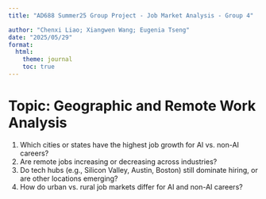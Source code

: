 ```yaml
---
title: "AD688 Summer25 Group Project - Job Market Analysis - Group 4"

author: "Chenxi Liao; Xiangwen Wang; Eugenia Tseng"
date: "2025/05/29"
format:
  html:
    theme: journal
    toc: true
---
```


# Topic: Geographic and Remote Work Analysis
1. Which cities or states have the highest job growth for AI vs. non-AI careers?
2. Are remote jobs increasing or decreasing across industries?
3. Do tech hubs (e.g., Silicon Valley, Austin, Boston) still dominate hiring, or are other locations emerging?
4. How do urban vs. rural job markets differ for AI and non-AI careers?





